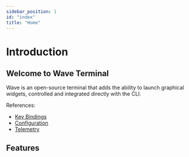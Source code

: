 ```yaml
---
sidebar_position: 1
id: "index"
title: "Home"
---
```



# Introduction

## Welcome to Wave Terminal

Wave is an open-source terminal that adds the ability to launch graphical widgets, controlled and integrated directly with the CLI.

References:

* [Key Bindings](./keybindings)
* [Configuration](./config)
* [Telemetry](./telemetry)

## Features
<CardGroup>
	<Card href="features/preview" icon="fa-file" title="File Previews" description="Preview widgets let you view markdown, images, video, CSVs, and more inline." />
	<Card href="features/remotes" icon="fa-server" title="Reliable Remote Connections" description="Automatic reconnection, remote file previews, and more." />
	<Card href="features/ai" icon="fa-sparkles" title="Integrated AI" description="Inline AI Chat Windows hooked up to any LLM (local or remote)." />
	<Card href="features/browser" icon="fa-globe" title="Inline Web Browser" description="Access online content without switching context." />
	<Card href="features/charts" icon="fa-chart-simple" title="Data Visualization" description="Create graphs of system stats or custom data piped directly from CLI programs." />
</CardGroup>
